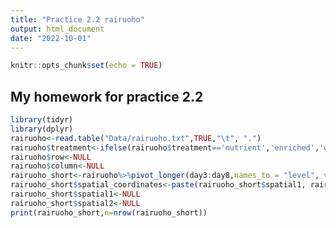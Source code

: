 ```yaml
---
title: "Practice 2.2 rairuoho"
output: html_document
date: "2022-10-01"
---
```


```r
knitr::opts_chunk$set(echo = TRUE)
```

## My homework for practice 2.2

```r
library(tidyr)
library(dplyr)
rairuoho<-read.table("Data/rairuoho.txt",TRUE,"\t", ".")
rairuoho$treatment<-ifelse(rairuoho$treatment=='nutrient','enriched','water')
rairuoho$row<-NULL
rairuoho$column<-NULL
rairuoho_short<-rairuoho%>%pivot_longer(day3:day8,names_to = "level", values_to= "length")
rairuoho_short$spatial_coordinates<-paste(rairuoho_short$spatial1, rairuoho$spatial2, sep="_")
rairuoho_short$spatial1<-NULL
rairuoho_short$spatial2<-NULL
print(rairuoho_short,n=nrow(rairuoho_short))
```




